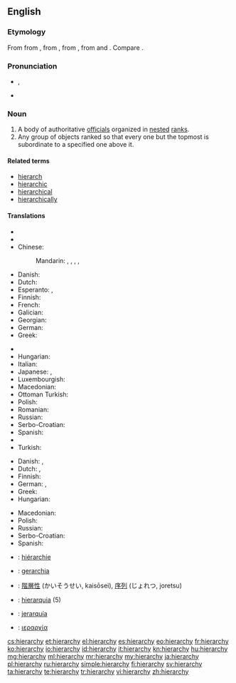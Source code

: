 ==English==

===Etymology===
From {{etyl|enm}} {{term|ierarchie|lang=enm}} from {{etyl|la}} {{term|hierarchia|lang=enm}}, from {{etyl|grc}} {{term|ἱεραρχία||rule of a high priest|lang=grc|tr=hierarkhia}}, from {{term|ἱεράρχης||high priest|lang=grc|tr=hierarkhēs}}, from {{term|ἱερεύς||priest|lang=grc|tr=hiereus}} and {{term|ἀρχή||rule|lang=grc|tr=arkhē}}. Compare {{etyl|fr|-}} {{term|hiérarchie|lang=fr}}.

===Pronunciation===
* {{IPA|/ˈhaɪə.ɹɑː.kɪ/|/ˈhaɪɹ.ɑːɹ.kɪ/}}, {{X-SAMPA|/"haI@r\A:kI/|/"haIr\=A:r\=kI/}}
* {{audio|en-us-hierarchy.ogg|Audio (US)}}

===Noun===
{{en-noun|hierarchies}}

# A body of authoritative [[official]]s organized in [[nested]] [[rank]]s.
# Any group of objects ranked so that every one but the topmost is subordinate to a specified one above it.

====Related terms====
* [[hierarch]]
* [[hierarchic]]
* [[hierarchical]]
* [[hierarchically]]

====Translations====
{{trans-top|body of authoritative officials}}
* {{trreq|Arabic}}
* {{trreq|Armenian}}
* Chinese:
*: Mandarin: {{t|cmn|等級制度|sc=Hani}}, {{t|cmn|等级制度|tr=děngjízhìdù|sc=Hani}}, {{t|cmn|階層|sc=Hani}}, {{t|cmn|阶层|tr=jiēcéng|sc=Hani}}, {{t|cmn|层次|tr=céngcì|sc=Hani}}
* Danish: {{t+|da|hierarki|n}}
* Dutch: {{t+|nl|hiërarchie|f}}
* Esperanto: {{t-|eo|hierarkio}}, {{t-|eo|hierarĥio}}
* Finnish: {{t+|fi|hierarkia}}
* French: {{t+|fr|hiérarchie|f}}
* Galician: {{t-|gl|xerarquía|f}}
* Georgian: {{t-|ka|იერარქია|tr=ierark'ia|sc=Geor}}
* German: {{t+|de|Hierarchie|f}}
* Greek: {{t+|el|ιεραρχία|f|tr=ierarkhía}}
{{trans-mid}}
* {{trreq|Hebrew}}
* Hungarian: {{t-|hu|hierarchia}}
* Italian: {{t+|it|gerarchia|f}}
* Japanese: {{t-|ja|階層|tr=かいそう, kaisō|sc=Jpan}}, {{t-|ja|序列|tr=じょれつ, joretsu|sc=Jpan}}
* Luxembourgish: {{t-|lb|Hierarchie}}
* Macedonian: {{t-|mk|хиерархија|f|tr=hierárhija}}
* Ottoman Turkish: {{tø|ota|سلسلهء مراتب|tr=silsile -i merâtib|sc=ota-Arab}}
* Polish: {{t+|pl|hierarchia|f}}
* Romanian: {{t-|ro|ierarhie|f}}
* Russian: {{t+|ru|иерархия|f|tr=ijerárxija|sc=Cyrl}}
* Serbo-Croatian: {{t-|sh|hijerarhija|f}}
* Spanish: {{t+|es|jerarquía|f}}
* {{trreq|Thai}}
* Turkish: {{t+|tr|hiyerarşi}}
{{trans-bottom}}

{{trans-top|class of objects}}
* Danish: {{t+|da|hierarki|n}}, {{t-|da|rangorden|c}}
* Dutch: {{t+|nl|hiërarchie|f}}, {{t-|nl|rangorde|f}}
* Finnish: {{t+|fi|hierarkia}}
* German: {{t+|de|Hierarchie|f}}, {{t-|de|Rangordnung|f}}
* Greek: {{t+|el|ιεραρχία|f|tr=ierarkhía}}
* Hungarian: {{t-|hu|hierarchia}}
{{trans-mid}}
* Macedonian: {{t-|mk|хиерархија|f|tr=hierárhija}}
* Polish: {{t+|pl|hierarchia|f}}
* Russian: {{t+|ru|иерархия|f|tr=ijerárxija|sc=Cyrl}}
* Serbo-Croatian: {{t-|sh|hijerarhija|f}}
* Spanish: {{t+|es|jerarquía|f}}
{{trans-bottom}}

{{checktrans-top}}
* {{ttbc|fr}}: [[hiérarchie]] {{f}}
* {{ttbc|it}}: [[gerarchia]] {{f}}
{{trans-mid}}
* {{ttbc|ja}}: [[階層性]] (かいそうせい, kaisōsei), [[序列]] (じょれつ, joretsu)
* {{ttbc|pt}}: [[hierarquia]] {{f}} (5)
* {{ttbc|es}}: [[jerarquía]] {{f}}
* {{ttbc|el}}: [[ιεραρχία]] {{f}}
{{trans-bottom}}

[[cs:hierarchy]]
[[et:hierarchy]]
[[el:hierarchy]]
[[es:hierarchy]]
[[eo:hierarchy]]
[[fr:hierarchy]]
[[ko:hierarchy]]
[[io:hierarchy]]
[[id:hierarchy]]
[[it:hierarchy]]
[[kn:hierarchy]]
[[hu:hierarchy]]
[[mg:hierarchy]]
[[ml:hierarchy]]
[[mr:hierarchy]]
[[my:hierarchy]]
[[ja:hierarchy]]
[[pl:hierarchy]]
[[ru:hierarchy]]
[[simple:hierarchy]]
[[fi:hierarchy]]
[[sv:hierarchy]]
[[ta:hierarchy]]
[[te:hierarchy]]
[[tr:hierarchy]]
[[vi:hierarchy]]
[[zh:hierarchy]]